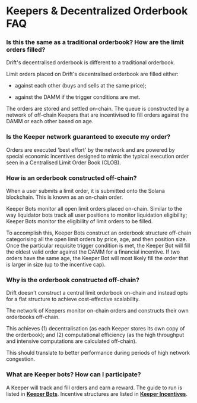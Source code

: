# Keepers & Decentralized Orderbook FAQ

### Is this the same as a traditional orderbook? How are the limit orders filled? 

Drift's decentralised orderbook is different to a traditional orderbook.

Limit orders placed on Drift's decentralised orderbook are filled either:

-   against each other (buys and sells at the same price); 

-   against the DAMM if the trigger conditions are met.

The orders are stored and settled on-chain. The queue is constructed by a network of off-chain Keepers that are incentivised to fill orders against the DAMM or each other based on age.

### Is the Keeper network guaranteed to execute my order?

Orders are executed 'best effort' by the network and are powered by special economic incentives designed to mimic the typical execution order seen in a Centralised Limit Order Book (CLOB).

### How is an orderbook constructed off-chain?

When a user submits a limit order, it is submitted onto the Solana blockchain. This is known as an on-chain order.

Keeper Bots monitor all open limit orders placed on-chain. Similar to the way liquidator bots track all user positions to monitor liquidation eligibility; Keeper Bots monitor the eligibility of limit orders to be filled.

To accomplish this, Keeper Bots construct an orderbook structure off-chain categorising all the open limit orders by price, age, and then position size. Once the particular requisite trigger condition is met, the Keeper Bot will fill the oldest valid order against the DAMM for a financial incentive. If two orders have the same age, the Keeper Bot will most likely fill the order that is larger in size (up to the incentive cap).

### Why is the orderbook constructed off-chain?

Drift doesn't construct a central limit orderbook on-chain and instead opts for a flat structure to achieve cost-effective scalability.

The network of Keepers monitor on-chain orders and constructs their own orderbooks off-chain.

This achieves (1) decentralisation (as each Keeper stores its own copy of the orderbook); and (2) computational efficiency (as the high throughput and intensive computations are calculated off-chain).

This should translate to better performance during periods of high network congestion.

### What are Keeper bots? How can I participate?

A Keeper will track and fill orders and earn a reward. The guide to run is listed in [**Keeper Bots**](/developer-resources/tutorial-bots/keeper-bots). Incentive structures are listed in [**Keeper Incentives**](/about-v2/keeper-incentives).
